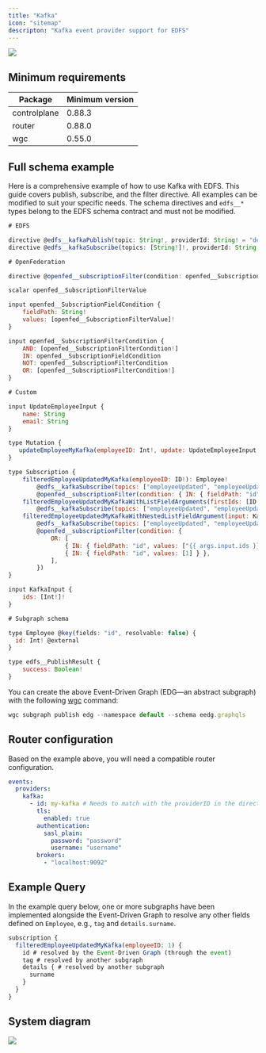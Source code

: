 ```yaml
---
title: "Kafka"
icon: "sitemap"
descripton: "Kafka event provider support for EDFS"
---
```


<Frame caption="Kafka with EDFS">
  <img src="/images/router/event-driven-federated-subscriptions-edfs/kafka1.png" />
</Frame>

## Minimum requirements

| Package      | Minimum version |
| ------------ | --------------- |
| controlplane | 0.88.3          |
| router       | 0.88.0          |
| wgc          | 0.55.0          |

## Full schema example

Here is a comprehensive example of how to use Kafka with EDFS. This guide covers publish, subscribe, and the filter directive. All examples can be modified to suit your specific needs. The schema directives and `edfs__*` types belong to the EDFS schema contract and must not be modified.

```js
# EDFS

directive @edfs__kafkaPublish(topic: String!, providerId: String! = "default") on FIELD_DEFINITION
directive @edfs__kafkaSubscribe(topics: [String!]!, providerId: String! = "default") on FIELD_DEFINITION

# OpenFederation

directive @openfed__subscriptionFilter(condition: openfed__SubscriptionFilterCondition!) on FIELD_DEFINITION

scalar openfed__SubscriptionFilterValue

input openfed__SubscriptionFieldCondition {
    fieldPath: String!
    values: [openfed__SubscriptionFilterValue]!
}

input openfed__SubscriptionFilterCondition {
    AND: [openfed__SubscriptionFilterCondition!]
    IN: openfed__SubscriptionFieldCondition
    NOT: openfed__SubscriptionFilterCondition
    OR: [openfed__SubscriptionFilterCondition!]
}

# Custom

input UpdateEmployeeInput {
    name: String
    email: String
}

type Mutation {
   updateEmployeeMyKafka(employeeID: Int!, update: UpdateEmployeeInput!): edfs__PublishResult! @edfs__kafkaPublish(topic: "employeeUpdated", providerId: "my-kafka")
}

type Subscription {
    filteredEmployeeUpdatedMyKafka(employeeID: ID!): Employee!
        @edfs__kafkaSubscribe(topics: ["employeeUpdated", "employeeUpdatedTwo"], providerId: "my-kafka")
        @openfed__subscriptionFilter(condition: { IN: { fieldPath: "id", values: [1, 3, 4, 7, 11] } })
    filteredEmployeeUpdatedMyKafkaWithListFieldArguments(firstIds: [ID!]!, secondIds: [ID!]!): Employee!
        @edfs__kafkaSubscribe(topics: ["employeeUpdated", "employeeUpdatedTwo"], providerId: "my-kafka")
    filteredEmployeeUpdatedMyKafkaWithNestedListFieldArgument(input: KafkaInput!): Employee!
        @edfs__kafkaSubscribe(topics: ["employeeUpdated", "employeeUpdatedTwo"], providerId: "my-kafka")
        @openfed__subscriptionFilter(condition: {
            OR: [
                { IN: { fieldPath: "id", values: ["{{ args.input.ids }}"] } },
                { IN: { fieldPath: "id", values: [1] } },
            ],
        })
}

input KafkaInput {
    ids: [Int!]!
}

# Subgraph schema

type Employee @key(fields: "id", resolvable: false) {
  id: Int! @external
}

type edfs__PublishResult {
    success: Boolean!
}
```

You can create the above Event-Driven Graph (EDG—an abstract subgraph) with the following [wgc](/cli/intro) command:

```js
wgc subgraph publish edg --namespace default --schema eedg.graphqls
```

## Router configuration

Based on the example above, you will need a compatible router configuration.

<CodeGroup>

```yaml config.yaml
events:
  providers:
    kafka:
      - id: my-kafka # Needs to match with the providerID in the directive
        tls:
          enabled: true
        authentication:
          sasl_plain:
            password: "password"
            username: "username"
        brokers:
          - "localhost:9092"
```

</CodeGroup>

## Example Query

In the example query below, one or more subgraphs have been implemented alongside the Event-Driven Graph to resolve any other fields defined on `Employee`, e.g., `tag` and `details.surname`.

```js
subscription {
  filteredEmployeeUpdatedMyKafka(employeeID: 1) {
    id # resolved by the Event-Driven Graph (through the event)
    tag # resolved by another subgraph
    details { # resolved by another subgraph
      surname
    }
  }
}
```

## System diagram

<Frame>
  <img src="/images/router/event-driven-federated-subscriptions-edfs/kafka-2.png" />
</Frame>